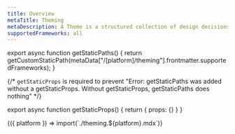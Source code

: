 ```yaml
---
title: Overview
metaTitle: Theming
metaDescription: A Theme is a structured collection of design decisions that change the appearance of a UI library. An Amplify UI theme is a structured object of design tokens, breakpoints, and overrides.
supportedFrameworks: all
---
```



export async function getStaticPaths() {
  return getCustomStaticPath(metaData["/[platform]/theming"].frontmatter.supportedFrameworks);
}

{/*  `getStaticProps` is required to prevent "Error: getStaticPaths was added without a getStaticProps. Without getStaticProps, getStaticPaths does nothing" */}

export async function getStaticProps() {
  return { props: {} }
}

<Fragment useCommonWebContent>
  {({ platform }) => import(`./theming.${platform}.mdx`)}
</Fragment>
